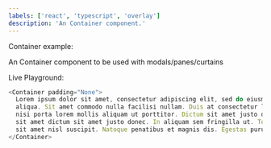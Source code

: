```yaml
---
labels: ['react', 'typescript', 'overlay']
description: 'An Container component.'
---
```



Container example:

An Container component to be used with modals/panes/curtains

Live Playground:

```js live
<Container padding="None">
  Lorem ipsum dolor sit amet, consectetur adipiscing elit, sed do eiusmod tempor incididunt ut labore et dolore magna
  aliqua. Sit amet commodo nulla facilisi nullam. Duis at consectetur lorem donec massa sapien. Imperdiet sed euismod
  nisi porta lorem mollis aliquam ut porttitor. Dictum sit amet justo donec enim diam vulputate ut pharetra. Amet cursus
  sit amet dictum sit amet justo donec. In aliquam sem fringilla ut. Tortor consequat id porta nibh venenatis cras. Diam
  sit amet nisl suscipit. Natoque penatibus et magnis dis. Egestas purus viverra accumsan in nisl.
</Container>
```
